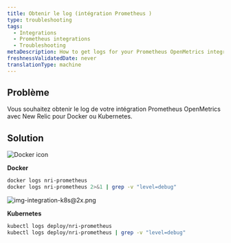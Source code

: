 ```yaml
---
title: Obtenir le log (intégration Prometheus )
type: troubleshooting
tags:
  - Integrations
  - Prometheus integrations
  - Troubleshooting
metaDescription: How to get logs for your Prometheus OpenMetrics integration with New Relic for Docker or Kubernetes.
freshnessValidatedDate: never
translationType: machine
---
```


## Problème

Vous souhaitez obtenir le log de votre intégration Prometheus OpenMetrics avec New Relic pour Docker ou Kubernetes.

## Solution

<img title="Docker icon" alt="Docker icon" src="/images/os_icon_docker.webp" />

<DNT>**Docker**</DNT>

```sh
docker logs nri-prometheus
docker logs nri-prometheus 2>&1 | grep -v "level=debug"
```

<img title="img-integration-k8s@2x.png" alt="img-integration-k8s@2x.png" src="/images/os_icon_k8.webp" />

<DNT>**Kubernetes**</DNT>

```sh
kubectl logs deploy/nri-prometheus
kubectl logs deploy/nri-prometheus | grep -v "level=debug"
```